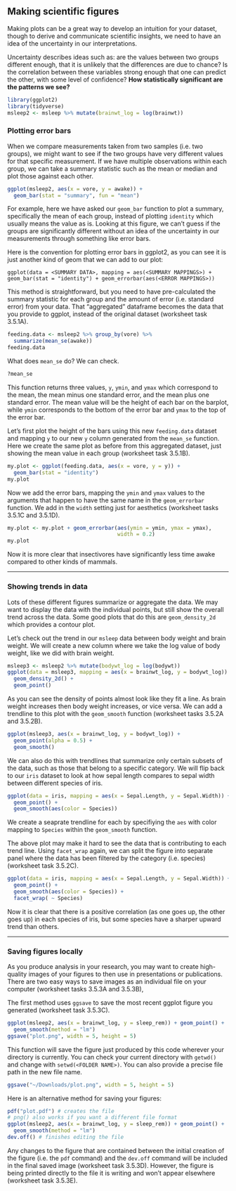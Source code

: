 ## Making scientific figures

Making plots can be a great way to develop an intuition for your dataset, though to derive and communicate scientific insights, we need to have an idea of the uncertainty in our interpretations.

Uncertainty describes ideas such as: are the values between two groups different enough, that it is unlikely that the differences are due to chance? Is the correlation between these variables strong enough that one can predict the other, with some level of confidence? **How statistically significant are the patterns we see?**

```r
library(ggplot2)
library(tidyverse)
msleep2 <- msleep %>% mutate(brainwt_log = log(brainwt))
```

### Plotting error bars

When we compare measurements taken from two samples (i.e. two groups), we might want to see if the two groups have very different values for that specific measurement. If we have multiple observations within each group, we can take a summary statistic such as the mean or median and plot those against each other.

```r
ggplot(msleep2, aes(x = vore, y = awake)) + 
  geom_bar(stat = "summary", fun = "mean")
```

For example, here we have asked our `geom_bar` function to plot a summary, specifically the mean of each group, instead of plotting `identity` which usually means the value as is. Looking at this figure, we can't guess if the groups are significantly different without an idea of the uncertainty in our measurements through something like error bars. 

Here is the convention for plotting error bars in ggplot2, as you can see it is just another kind of geom that we can add to our plot:

`ggplot(data = <SUMMARY DATA>, mapping = aes(<SUMMARY MAPPINGS>) + geom_bar(stat = "identity") + geom_errorbar(aes(<ERROR MAPPINGS>))`

This method is straightforward, but you need to have pre-calculated the summary statistic for each group and the amount of error (i.e. standard error) from your data. That "aggregated" dataframe becomes the data that you provide to ggplot, instead of the original dataset (worksheet task 3.5.1A). 

```r
feeding.data <- msleep2 %>% group_by(vore) %>% 
  summarize(mean_se(awake))
feeding.data
```

What does `mean_se` do? We can check.

```r
?mean_se
```

This function returns three values, `y`, `ymin`, and `ymax` which correspond to the mean, the mean minus one standard error, and the mean plus one standard error. The mean value will be the height of each bar on the barplot, while `ymin` corresponds to the bottom of the error bar and `ymax` to the top of the error bar.

Let's first plot the height of the bars using this new `feeding.data` dataset and mapping `y` to our new `y` column generated from the `mean_se` function. Here we create the same plot as before from this aggregated dataset, just showing the mean value in each group (worksheet task 3.5.1B).

```r
my.plot <- ggplot(feeding.data, aes(x = vore, y = y)) + 
  geom_bar(stat = "identity")
my.plot
```

Now we add the error bars, mapping the `ymin` and `ymax` values to the arguments that happen to have the same name in the `geom_errorbar` function. We add in the `width` setting just for aesthetics (worksheet tasks 3.5.1C and 3.5.1D).

```r
my.plot <- my.plot + geom_errorbar(aes(ymin = ymin, ymax = ymax),
                                   width = 0.2)
my.plot
```

Now it is more clear that insectivores have significantly less time awake compared to other kinds of mammals.

------

### Showing trends in data

Lots of these different figures summarize or aggregate the data. We may want to display the data with the individual points, but still show the overall trend across the data. Some good plots that do this are `geom_density_2d` which provides a contour plot.

Let's check out the trend in our `msleep` data between body weight and brain weight. We will create a new column where we take the log value of body weight, like we did with brain weight.

```r
msleep3 <- msleep2 %>% mutate(bodywt_log = log(bodywt))
ggplot(data = msleep3, mapping = aes(x = brainwt_log, y = bodywt_log)) +
  geom_density_2d() +
  geom_point()
```

As you can see the density of points almost look like they fit a line. As brain weight increases then body weight increases, or vice versa. We can add a trendline to this plot with the `geom_smooth` function (worksheet tasks 3.5.2A and 3.5.2B).

```r
ggplot(msleep3, aes(x = brainwt_log, y = bodywt_log)) +
  geom_point(alpha = 0.5) +
  geom_smooth()
```

We can also do this with trendlines that summarize only certain subsets of the data, such as those that belong to a specific category. We will flip back to our `iris` dataset to look at how sepal length compares to sepal width between different species of iris. 

```r
ggplot(data = iris, mapping = aes(x = Sepal.Length, y = Sepal.Width)) + 
  geom_point() +
  geom_smooth(aes(color = Species)) 
```

We create a seaprate trendline for each by specifiying the `aes` with color mapping to `Species` within the `geom_smooth` function.

The above plot may make it hard to see the data that is contributing to each trend line. Using `facet_wrap` again, we can split the figure into separate panel where the data has been filtered by the category (i.e. species) (worksheet task 3.5.2C).

```r
ggplot(data = iris, mapping = aes(x = Sepal.Length, y = Sepal.Width)) +
  geom_point() +
  geom_smooth(aes(color = Species)) +
  facet_wrap( ~ Species)
```

Now it is clear that there is a positive correlation (as one goes up, the other goes up) in each species of iris, but some species have a sharper upward trend than others.

------

### Saving figures locally

As you produce analysis in your research, you may want to create high-quality images of your figures to then use in presentations or publications. There are two easy ways to save images as an individual file on your computer (worksheet tasks 3.5.3A and 3.5.3B),

The first method uses `ggsave` to save the most recent ggplot figure you generated (worksheet task 3.5.3C).

```r
ggplot(msleep2, aes(x = brainwt_log, y = sleep_rem)) + geom_point() +
  geom_smooth(method = "lm")
ggsave("plot.png", width = 5, height = 5)
```

This function will save the figure just produced by this code wherever your directory is currently. You can check your current directory with `getwd()` and change with `setwd(<FOLDER NAME>)`. You can also provide a precise file path in the new file name.

```r
ggsave("~/Downloads/plot.png", width = 5, height = 5)
```

Here is an alternative method for saving your figures:

```r
pdf("plot.pdf") # creates the file
# png() also works if you want a different file format
ggplot(msleep2, aes(x = brainwt_log, y = sleep_rem)) + geom_point() +
  geom_smooth(method = "lm")
dev.off() # finishes editing the file
```

Any changes to the figure that are contained between the initial creation of the figure (i.e. the `pdf` command) and the `dev.off` command will be included in the final saved image (worksheet task 3.5.3D). However, the figure is being printed directly to the file it is writing and won't appear elsewhere (worksheet task 3.5.3E).
